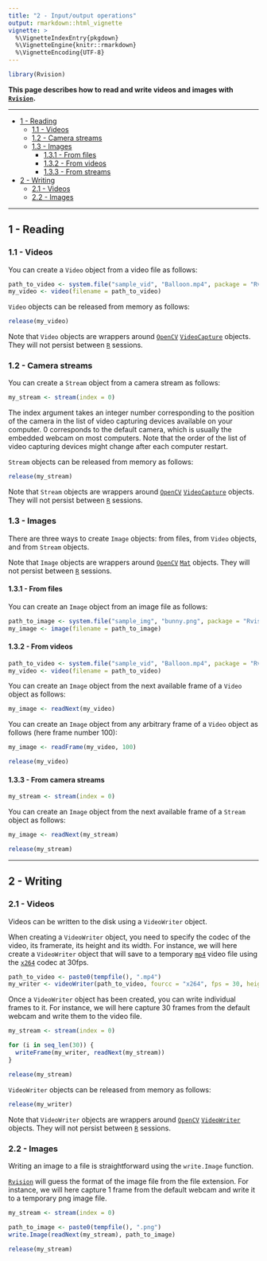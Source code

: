 ```yaml
---
title: "2 - Input/output operations"
output: rmarkdown::html_vignette
vignette: >
  %\VignetteIndexEntry{pkgdown}
  %\VignetteEngine{knitr::rmarkdown}
  %\VignetteEncoding{UTF-8}
---
```


```r
library(Rvision)
```

__This page describes how to read and write videos and images with 
[`Rvision`](https://github.com/swarm-lab/Rvision).__ 

---

+ [1 - Reading ](#reading)
    + [1.1 - Videos](#videos)
    + [1.2 - Camera streams](#camera-streams)
    + [1.3 - Images](#images)
        + [1.3.1 - From files](#from-files)
        + [1.3.2 - From videos](#from-videos)
        + [1.3.3 - From streams](#from-camera-streams)
+ [2 - Writing](#writing)
    + [2.1 - Videos](#videos-1)
    + [2.2 - Images](#images-1)

---

## 1 - Reading

### 1.1 - Videos

You can create a `Video` object from a video file as follows: 

```r
path_to_video <- system.file("sample_vid", "Balloon.mp4", package = "Rvision")
my_video <- video(filename = path_to_video)
```

`Video` objects can be released from memory as follows: 

```r
release(my_video)
```

Note that `Video` objects are wrappers around [`OpenCV`](http://opencv.org/)
[`VideoCapture`](https://docs.opencv.org/3.4.1/d8/dfe/classcv_1_1VideoCapture.html)
objects. They will not persist between [`R`](https://cran.r-project.org) sessions. 

### 1.2 - Camera streams

You can create a `Stream` object from a camera stream as follows: 

```r
my_stream <- stream(index = 0)
```

The index argument takes an integer number corresponding to the position of the 
camera in the list of video capturing devices available on your computer. 0 
corresponds to the default camera, which is usually the embedded webcam on most 
computers. Note that the order of the list of video capturing devices might 
change after each computer restart. 

`Stream` objects can be released from memory as follows: 

```r
release(my_stream)
```

Note that `Stream` objects are wrappers around [`OpenCV`](http://opencv.org/)
[`VideoCapture`](https://docs.opencv.org/3.4.1/d8/dfe/classcv_1_1VideoCapture.html)
objects. They will not persist between [`R`](https://cran.r-project.org) sessions. 

### 1.3 - Images

There are three ways to create `Image` objects: from files, from `Video` objects,
and from `Stream` objects. 

Note that `Image` objects are wrappers around [`OpenCV`](http://opencv.org/)
[`Mat`](https://docs.opencv.org/3.4.1/d3/d63/classcv_1_1Mat.html) objects. They 
will not persist between [`R`](https://cran.r-project.org) sessions.

#### 1.3.1 - From files

You can create an `Image` object from an image file as follows: 

```r
path_to_image <- system.file("sample_img", "bunny.png", package = "Rvision")
my_image <- image(filename = path_to_image)
```

#### 1.3.2 - From videos

```r
path_to_video <- system.file("sample_vid", "Balloon.mp4", package = "Rvision")
my_video <- video(filename = path_to_video)
```

You can create an `Image` object from the next available frame of a `Video` 
object as follows: 

```r
my_image <- readNext(my_video)
```

You can create an `Image` object from any arbitrary frame of a `Video` object as 
follows (here frame number 100):

```r
my_image <- readFrame(my_video, 100)
```

```r
release(my_video)
```

#### 1.3.3 - From camera streams

```r
my_stream <- stream(index = 0)
```

You can create an `Image` object from the next available frame of a `Stream` 
object as follows: 

```r
my_image <- readNext(my_stream)
```

```r
release(my_stream)
```

---

## 2 - Writing

### 2.1 - Videos

Videos can be written to the disk using a `VideoWriter` object. 

When creating a `VideoWriter` object, you need to specify the codec of the video, 
its framerate, its height and its width. For instance, we will here create a 
`VideoWriter` object that will save to a temporary [`mp4`](https://en.wikipedia.org/wiki/MPEG-4_Part_14) 
video file using the [`x264`](https://www.videolan.org/developers/x264.html) 
codec at 30fps. 

```r
path_to_video <- paste0(tempfile(), ".mp4")
my_writer <- videoWriter(path_to_video, fourcc = "x264", fps = 30, height = 720, width = 1280)
```

Once a `VideoWriter` object has been created, you can write individual frames to
it. For instance, we will here capture 30 frames from the default webcam and write
them to the video file. 

```r
my_stream <- stream(index = 0)
```

```r
for (i in seq_len(30)) {
  writeFrame(my_writer, readNext(my_stream))
}
```

```r
release(my_stream)
```

`VideoWriter` objects can be released from memory as follows: 

```r
release(my_writer)
```

Note that `VideoWriter` objects are wrappers around [`OpenCV`](http://opencv.org/)
[`VideoWriter`](https://docs.opencv.org/3.4.1/dd/d9e/classcv_1_1VideoWriter.html)
objects. They will not persist between [`R`](https://cran.r-project.org) sessions.

### 2.2 - Images

Writing an image to a file is straightforward using the `write.Image` function.

[`Rvision`](https://github.com/swarm-lab/Rvision) will guess the format of the 
image file from the file extension. For instance, we will here capture 1 frame 
from the default webcam and write it to a temporary png image file. 

```r
my_stream <- stream(index = 0)
```

```r
path_to_image <- paste0(tempfile(), ".png")
write.Image(readNext(my_stream), path_to_image)
```

```r
release(my_stream)
```



